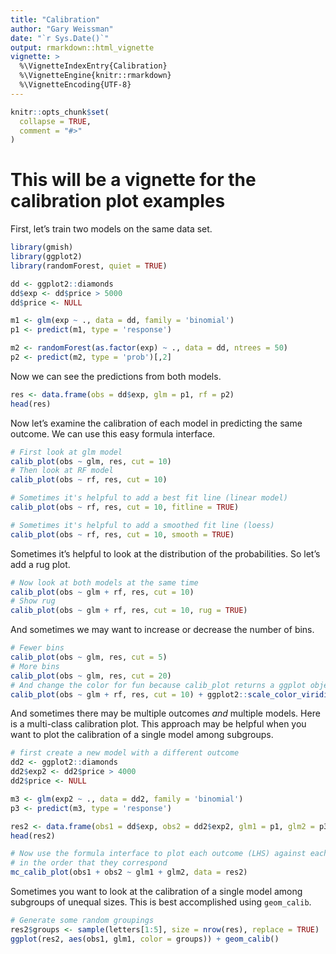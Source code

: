 ```yaml
---
title: "Calibration"
author: "Gary Weissman"
date: "`r Sys.Date()`"
output: rmarkdown::html_vignette
vignette: >
  %\VignetteIndexEntry{Calibration}
  %\VignetteEngine{knitr::rmarkdown}
  %\VignetteEncoding{UTF-8}
---
```


```r
knitr::opts_chunk$set(
  collapse = TRUE,
  comment = "#>"
)
```

# This will be a vignette for the calibration plot examples

First, let's train two models on the same data set.

```r
library(gmish)
library(ggplot2)
library(randomForest, quiet = TRUE)

dd <- ggplot2::diamonds
dd$exp <- dd$price > 5000
dd$price <- NULL

m1 <- glm(exp ~ ., data = dd, family = 'binomial')
p1 <- predict(m1, type = 'response')

m2 <- randomForest(as.factor(exp) ~ ., data = dd, ntrees = 50)
p2 <- predict(m2, type = 'prob')[,2]

```

Now we can see the predictions from both models.

```r
res <- data.frame(obs = dd$exp, glm = p1, rf = p2)
head(res)
```

Now let's examine the calibration of each model in predicting the same outcome. We can use this easy formula interface.

```r
# First look at glm model
calib_plot(obs ~ glm, res, cut = 10)
# Then look at RF model
calib_plot(obs ~ rf, res, cut = 10)

# Sometimes it's helpful to add a best fit line (linear model)
calib_plot(obs ~ rf, res, cut = 10, fitline = TRUE)

# Sometimes it's helpful to add a smoothed fit line (loess)
calib_plot(obs ~ rf, res, cut = 10, smooth = TRUE)

```

Sometimes it's helpful to look at the distribution of the probabilities. So let's add a rug plot.

```r
# Now look at both models at the same time
calib_plot(obs ~ glm + rf, res, cut = 10)
# Show rug
calib_plot(obs ~ glm + rf, res, cut = 10, rug = TRUE)
```

And sometimes we may want to increase or decrease the number of bins.

```r
# Fewer bins
calib_plot(obs ~ glm, res, cut = 5)
# More bins
calib_plot(obs ~ glm, res, cut = 20)
# And change the color for fun because calib_plot returns a ggplot object
calib_plot(obs ~ glm + rf, res, cut = 10) + ggplot2::scale_color_viridis_d()
```

And sometimes there may be multiple outcomes *and* multiple models. Here is a multi-class calibration plot. This approach may be helpful when you want to plot the calibration of a single model among subgroups.

```r
# first create a new model with a different outcome
dd2 <- ggplot2::diamonds
dd2$exp2 <- dd2$price > 4000
dd2$price <- NULL

m3 <- glm(exp2 ~ ., data = dd2, family = 'binomial')
p3 <- predict(m3, type = 'response')

res2 <- data.frame(obs1 = dd$exp, obs2 = dd2$exp2, glm1 = p1, glm2 = p3)
head(res2)

# Now use the formula interface to plot each outcome (LHS) against each prediction (RHS)
# in the order that they correspond
mc_calib_plot(obs1 + obs2 ~ glm1 + glm2, data = res2)
```

Sometimes you want to look at the calibration of a single model among subgroups of unequal sizes. This is best accomplished using `geom_calib`.

```r
# Generate some random groupings
res2$groups <- sample(letters[1:5], size = nrow(res), replace = TRUE)
ggplot(res2, aes(obs1, glm1, color = groups)) + geom_calib()

```
